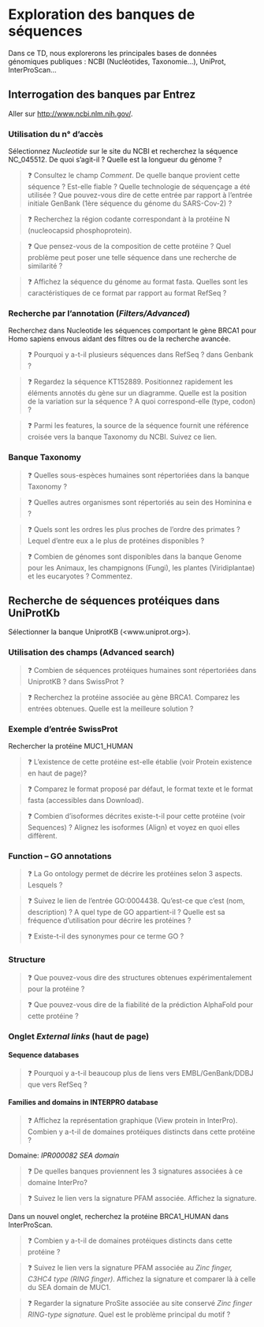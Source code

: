 # Exploration des banques de séquences

Dans ce TD, nous explorerons les principales bases de données génomiques publiques : NCBI (Nucléotides, Taxonomie...), UniProt, InterProScan...

## Interrogation des banques par Entrez

Aller sur <http://www.ncbi.nlm.nih.gov/>.

### Utilisation du n° d’accès

Sélectionnez *Nucleotide* sur le site du NCBI et recherchez la séquence NC_045512. De quoi s’agit-il ? Quelle est la longueur du génome ?

> ❓ Consultez le champ *Comment*. De quelle banque provient cette séquence ? Est-elle fiable ? Quelle technologie de séquençage a été utilisée ? Que pouvez-vous dire de cette entrée par rapport à l’entrée initiale GenBank (1ère séquence du génome du SARS-Cov-2) ?

> ❓ Recherchez la région codante correspondant à la protéine N (nucleocapsid phosphoprotein).

> ❓ Que pensez-vous de la composition de cette protéine ? Quel problème peut poser une telle séquence dans une recherche de similarité ?

> ❓ Affichez la séquence du génome au format fasta. Quelles sont les caractéristiques de ce format par rapport au format RefSeq ?

### Recherche par l’annotation (*Filters/Advanced*)

Recherchez dans Nucleotide les séquences comportant le gène BRCA1 pour Homo sapiens envous aidant des filtres ou de la recherche avancée.

> ❓ Pourquoi y a-t-il plusieurs séquences dans RefSeq ? dans Genbank ?

> ❓ Regardez la séquence KT152889. Positionnez rapidement les éléments annotés du gène sur un diagramme. Quelle est la position de la variation sur la séquence ? A quoi correspond-elle (type, codon) ?

> ❓ Parmi les features, la source de la séquence fournit une référence croisée vers la banque Taxonomy du NCBI. Suivez ce lien.

### Banque Taxonomy

> ❓ Quelles sous-espèces humaines sont répertoriées dans la banque Taxonomy ?

> ❓ Quelles autres organismes sont répertoriés au sein des Hominina 
e ?

> ❓ Quels sont les ordres les plus proches de l’ordre des primates ? Lequel d’entre eux a le plus de protéines disponibles ?

> ❓ Combien de génomes sont disponibles dans la banque Genome pour les Animaux, les champignons (Fungi), les plantes (Viridiplantae) et les eucaryotes ? Commentez.

## Recherche de séquences protéiques dans UniProtKb 

Sélectionner la banque UniprotKB (<www.uniprot.org>).

### Utilisation des champs (Advanced search)

> ❓ Combien de séquences protéiques humaines sont répertoriées dans UniprotKB ? dans SwissProt ?

> ❓ Recherchez la protéine associée au gène BRCA1. Comparez les entrées obtenues. Quelle est la meilleure solution ?

### Exemple d’entrée SwissProt

Rechercher la protéine MUC1_HUMAN

> ❓ L’existence de cette protéine est-elle établie (voir Protein existence en haut de page)?

> ❓ Comparez le format proposé par défaut, le format texte et le format fasta (accessibles dans Download).

> ❓ Combien d’isoformes décrites existe-t-il pour cette protéine (voir Sequences) ? Alignez les isoformes (Align) et voyez en quoi elles diffèrent.


### Function – GO annotations

> ❓ La Go ontology permet de décrire les protéines selon 3 aspects. Lesquels ?

> ❓ Suivez le lien de l'entrée GO:0004438.  Qu'est-ce que c'est (nom, description) ? A quel type de GO appartient-il ? Quelle est sa fréquence d'utilisation pour décrire les protéines ?

> ❓ Existe-t-il des synonymes pour ce terme GO ?

### Structure

> ❓ Que pouvez-vous dire des structures obtenues expérimentalement pour la protéine ?

> ❓ Que pouvez-vous dire de la fiabilité de la prédiction AlphaFold pour cette protéine ?

### Onglet *External links* (haut de page)

#### Sequence databases

> ❓ Pourquoi y a-t-il beaucoup plus de liens vers EMBL/GenBank/DDBJ que vers RefSeq ?

#### Families and domains in INTERPRO database

> ❓ Affichez la représentation graphique (View protein in InterPro). Combien y a-t-il de domaines protéiques distincts dans cette protéine ?

Domaine: *IPR000082 SEA domain* 

> ❓ De quelles banques proviennent les 3 signatures associées à ce domaine  InterPro?
  
> ❓ Suivez le lien vers la signature PFAM associée. Affichez la signature.

Dans un nouvel onglet, recherchez la protéine BRCA1_HUMAN dans InterProScan. 

> ❓ Combien y a-t-il de domaines protéiques distincts dans cette protéine ?

> ❓ Suivez le lien  vers la signature PFAM associée au *Zinc finger, C3HC4 type (RING finger)*.  Affichez la signature et comparer là à celle du SEA domain de MUC1. 

> ❓ Regarder la signature ProSite associée  au site conservé *Zinc finger RING-type signature*. Quel est le problème principal du motif ?
